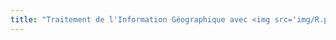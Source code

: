 ```yaml
---
title: "Traitement de l'Information Géographique avec <img src='img/R.png' style='display: inline-block;width:8%;' />"
---
```

